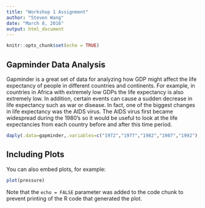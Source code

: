 ```yaml
---
title: "Workshop 1 Assignment"
author: "Steven Wang"
date: "March 8, 2016"
output: html_document
---
```


```r
knitr::opts_chunk$set(echo = TRUE)
```

## Gapminder Data Analysis

Gapminder is a great set of data for analyzing how GDP might affect the life expectancy of people in different countries and continents.  For example, in countries in Africa with extremely low GDPs the life expectancy is also extremely low.  In addition, certain events can cause a sudden decrease in life expectancy such as war or disease.  In fact, one of the biggest changes in life expectancy was the AIDS virus.  The AIDS virus first became widespread during the 1980's so it would be useful to look at the life expectancies from each country before and after this time period.

```r
daply(.data=gapminder,.variables=c("1972","1977","1982","1987","1992"),.fun=function(x) mean(x$lifeExp))
```

## Including Plots

You can also embed plots, for example:

```r
plot(pressure)
```

Note that the `echo = FALSE` parameter was added to the code chunk to prevent printing of the R code that generated the plot.
